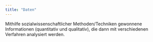 ```yaml
---
title: "Daten"
---
```


Mithilfe sozialwissenschaftlicher Methoden/Techniken gewonnene Informationen (quantitativ und qualitativ), die dann mit verschiedenen Verfahren analysiert werden.

